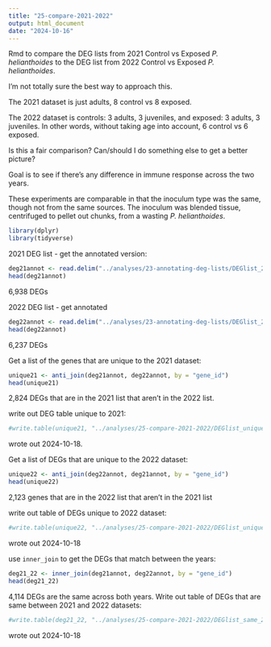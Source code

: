 ```yaml
---
title: "25-compare-2021-2022"
output: html_document
date: "2024-10-16"
---
```

Rmd to compare the DEG lists from 2021 Control vs Exposed _P. helianthoides_ to the DEG list from 2022 Control vs Exposed _P. helianthoides_.

I'm not totally sure the best way to approach this. 

The 2021 dataset is just adults, 8 control vs 8 exposed. 

The 2022 dataset is controls: 3 adults, 3 juveniles, and exposed: 3 adults, 3 juveniles. In other words, without taking age into account, 6 control vs 6 exposed. 

Is this a fair comparison? Can/should I do something else to get a better picture? 

Goal is to see if there's any difference in immune response across the two years. 

These experiments are comparable in that the inoculum type was the same, though not from the same sources. The inoculum was blended tissue, centrifuged to pellet out chunks, from a wasting _P. helianthoides_. 

```r
library(dplyr)
library(tidyverse)
```

2021 DEG list - get the annotated version:
```r
deg21annot <- read.delim("../analyses/23-annotating-deg-lists/DEGlist_2021_exposedVcontrol_annotated.tab")
head(deg21annot)
```
6,938 DEGs




2022 DEG list - get annotated
```r
deg22annot <- read.delim("../analyses/23-annotating-deg-lists/DEGlist_2022_exposedVcontrol_annotated.tab")
head(deg22annot)
```
6,237 DEGs 

Get a list of the genes that are unique to the 2021 dataset:
```r
unique21 <- anti_join(deg21annot, deg22annot, by = "gene_id")
head(unique21)
```
2,824 DEGs that are in the 2021 list that aren't in the 2022 list. 

write out DEG table unique to 2021: 
```r
#write.table(unique21, "../analyses/25-compare-2021-2022/DEGlist_unique_2021.tab", sep = '\t', row.names = T, quote = F)
```
wrote out 2024-10-18.




Get a list of DEGs that are unique to the 2022 dataset: 
```r
unique22 <- anti_join(deg22annot, deg21annot, by = "gene_id")
head(unique22)
```
2,123 genes that are in the 2022 list that aren't in the 2021 list 

write out table of DEGs unique to 2022 dataset: 
```r
#write.table(unique22, "../analyses/25-compare-2021-2022/DEGlist_unique_2022.tab", sep = '\t', row.names = T, quote = F)
```
wrote out 2024-10-18

use `inner_join` to  get the DEGs that match between the years:
```r
deg21_22 <- inner_join(deg21annot, deg22annot, by = "gene_id")
head(deg21_22)
```

4,114 DEGs are the same across both years. 
Write out table of DEGs that are same between 2021 and 2022 datasets:
```r
#write.table(deg21_22, "../analyses/25-compare-2021-2022/DEGlist_same_2021-2022.tab", sep = '\t', row.names = T, quote = F)
```

wrote out 2024-10-18
